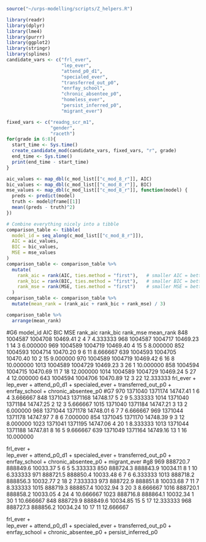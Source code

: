```R
source("~/urps-modelling/scripts/Z_helpers.R")

library(readr)
library(dplyr)
library(lme4)
library(purrr)
library(ggplot2)
library(stringr)
library(splines)
candidate_vars <- c("frl_ever",
                    "lep_ever",
                    "attend_p0_d1",
                    "specialed_ever",
                    "transferred_out_p0",
                    "enrfay_school",
                    "chronic_absentee_p0",
                    "homeless_ever",
                    "persist_inferred_p0",
                    "migrant_ever")

fixed_vars <- c("readng_scr_m1",
                "gender",
                "raceth")
for(grade in 6:8){
  start_time <- Sys.time()
  create_candidate_mod(candidate_vars, fixed_vars, "r", grade)
  end_time <- Sys.time()
  print(end_time - start_time)
}

```
```R
aic_values <- map_dbl(c_mod_list[["c_mod_8_r"]], AIC)
bic_values <- map_dbl(c_mod_list[["c_mod_8_r"]], BIC)
mse_values <- map_dbl(c_mod_list[["c_mod_8_r"]], function(model) {
  preds <- predict(model)
  truth <- model@frame[[1]]
  mean((preds - truth)^2)
})

# Combine everything nicely into a tibble
comparison_table <- tibble(
  model_id = seq_along(c_mod_list[["c_mod_8_r"]]),
  AIC = aic_values,
  BIC = bic_values,
  MSE = mse_values
)
comparison_table <- comparison_table %>%
  mutate(
    rank_aic = rank(AIC, ties.method = "first"),   # smaller AIC = better
    rank_bic = rank(BIC, ties.method = "first"),   # smaller BIC = better
    rank_mse = rank(MSE, ties.method = "first")    # smaller MSE = better
  )
comparison_table <- comparison_table %>%
  mutate(mean_rank = (rank_aic + rank_bic + rank_mse) / 3)

comparison_table %>%
  arrange(mean_rank)


```

#G6
model_id AIC  BIC MSE rank_aic rank_bic rank_mse mean_rank 
848	1004587	1004708	10469.41	2	4	7	4.333333
968	1004587	1004717	10469.23	1	14	3	6.000000
969	1004589	1004719	10469.40	4	15	5	8.000000
852	1004593	1004714	10470.20	9	6	11	8.666667
639	1004593	1004705	10470.40	10	2	15	9.000000
970	1004589	1004719	10469.42	6	16	8	10.000000
1013	1004589	1004729	10469.23	3	26	1	10.000000
858	1004594	1004715	10470.69	11	7	18	12.000000
1014	1004589	1004729	10469.24	5	27	4	12.000000
643	1004594	1004706	10470.89	12	3	22	12.333333
frl_ever +  
    lep_ever + attend_p0_d1 + specialed_ever + transferred_out_p0 +  
    enrfay_school + chronic_absentee_p0
#G7
970	1371040	1371174	14747.41	1	6	4	3.666667
848	1371043	1371168	14748.17	5	2	9	5.333333
1014	1371040	1371184	14747.25	2	12	3	5.666667
1015	1371040	1371184	14747.21	3	13	2	6.000000
968	1371044	1371178	14748.01	6	7	7	6.666667
969	1371044	1371178	14747.97	7	8	6	7.000000
854	1371045	1371170	14748.39	9	3	12	8.000000
1023	1371041	1371195	14747.06	4	20	1	8.333333
1013	1371044	1371188	14747.81	8	16	5	9.666667
639	1371049	1371164	14749.16	13	1	16	10.000000

frl_ever +  
    lep_ever + attend_p0_d1 + specialed_ever + transferred_out_p0 +  
    enrfay_school + chronic_absentee_p0 + migrant_ever
#g8
969	888720.7	888849.6	10033.37	5	6	5	5.333333
850	888724.3	888843.9	10034.11	8	1	10	6.333333
971	888721.5	888850.4	10033.48	6	7	6	6.333333
1013	888718.2	888856.3	10032.77	2	18	2	7.333333
973	888722.9	888851.8	10033.68	7	11	7	8.333333
1015	888719.3	888857.4	10032.94	3	20	3	8.666667
1016	888720.1	888858.2	10033.05	4	24	4	10.666667
1023	888716.8	888864.1	10032.34	1	30	1	10.666667
848	888729.9	888849.6	10034.85	15	5	17	12.333333
968	888727.3	888856.2	10034.24	10	17	11	12.666667

frl_ever +  
    lep_ever + attend_p0_d1 + specialed_ever + transferred_out_p0 +  
    enrfay_school + chronic_absentee_p0 + persist_inferred_p0